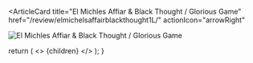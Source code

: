 <ArticleCard
  title="El Michles Affiar & Black Thought / Glorious Game"
  href="/review/elmichelsaffairblackthought1L/"
  actionIcon="arrowRight"
>

![El Michles Affiar & Black Thought / Glorious Game](../../images/cd/elmichelsaffairblackthought1L.jpg)

</ArticleCard>

  return (
    <>
      {children}
    </>
  );
}